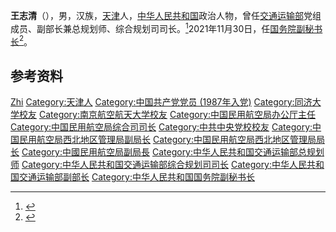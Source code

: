 '''王志清'''（{{bd|1966年|3月|}}），男，汉族，[[天津|天津]]人，[[中华人民共和国|中华人民共和国]]政治人物，曾任[[中华人民共和国交通运输部|交通运输部]]党组成员、副部长兼总规划师、综合规划司司长。<ref>{{Cite web|title=王志清任交通运输部副部长(图 简历)|url=http://district.ce.cn/newarea/sddy/202102/25/t20210225_36338305.shtml|accessdate=2021-02-25|work=中国经济网|archive-date=2021-11-19|archive-url=https://web.archive.org/web/20211119184846/http://district.ce.cn/newarea/sddy/202102/25/t20210225_36338305.shtml|dead-url=no}}</ref>2021年11月30日，任[[中华人民共和国国务院副秘书长|国务院副秘书长]]<ref>{{cite web |title=国务院任免国家工作人员（2021年11月30日） |url=http://www.gov.cn/xinwen/2021-11/30/content_5654984.htm |accessdate=2021-11-30 |archive-date=2021-11-30 |archive-url=https://web.archive.org/web/20211130085632/http://www.gov.cn/xinwen/2021-11/30/content_5654984.htm |dead-url=no }}</ref>。

== 参考资料 ==
{{reflist}}

{{国务院/办公厅}}
{{Authority control}}
{{DEFAULTSORT:Wang王}}
[[Category:王姓|Zhi]]
[[Category:天津人|Category:天津人]]
[[Category:中国共产党党员_(1987年入党)|Category:中国共产党党员 (1987年入党)]]
[[Category:同济大学校友|Category:同济大学校友]]
[[Category:南京航空航天大学校友|Category:南京航空航天大学校友]]
[[Category:中国民用航空局办公厅主任|Category:中国民用航空局办公厅主任]]
[[Category:中国民用航空局综合司司长|Category:中国民用航空局综合司司长]]
[[Category:中共中央党校校友|Category:中共中央党校校友]]
[[Category:中国民用航空局西北地区管理局副局长|Category:中国民用航空局西北地区管理局副局长]]
[[Category:中国民用航空局西北地区管理局局长|Category:中国民用航空局西北地区管理局局长]]
[[Category:中國民用航空局副局長|Category:中國民用航空局副局長]]
[[Category:中华人民共和国交通运输部总规划师|Category:中华人民共和国交通运输部总规划师]]
[[Category:中华人民共和国交通运输部综合规划司司长|Category:中华人民共和国交通运输部综合规划司司长]]
[[Category:中华人民共和国交通运输部副部长|Category:中华人民共和国交通运输部副部长]]
[[Category:中华人民共和国国务院副秘书长|Category:中华人民共和国国务院副秘书长]]

{{中国人物小作品}}